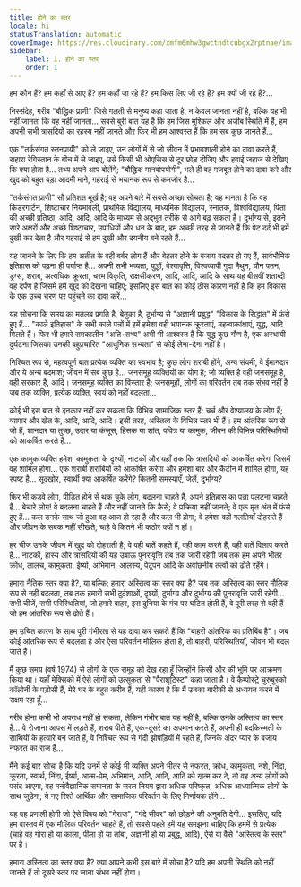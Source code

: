 ```yaml
---
title: होने का स्तर
locale: hi
statusTranslation: automatic
coverImage: https://res.cloudinary.com/xmfm6mhw3gwctndtcubgx2rptnae/image/upload/v1740468922/small_cover_tratado_de_psicologia_revolucionaria_a4c0dca4e0.webp
sidebar:
    label: 1. होने का स्तर
    order: 1
---
```

हम कौन हैं? हम कहाँ से आए हैं? हम कहाँ जा रहे हैं? हम किस लिए जी रहे हैं? हम क्यों जी रहे हैं?...

निस्संदेह, गरीब "बौद्धिक प्राणी" जिसे गलती से मनुष्य कहा जाता है, न केवल जानता नहीं है, बल्कि यह भी नहीं जानता कि वह नहीं जानता... सबसे बुरी बात यह है कि हम जिस मुश्किल और अजीब स्थिति में हैं, हम अपनी सभी त्रासदियों का रहस्य नहीं जानते और फिर भी हम आश्वस्त हैं कि हम सब कुछ जानते हैं...

एक "तर्कसंगत स्तनपायी" को ले जाइए, उन लोगों में से जो जीवन में प्रभावशाली होने का दावा करते हैं, सहारा रेगिस्तान के बीच में ले जाइए, उसे किसी भी ओएसिस से दूर छोड़ दीजिए और हवाई जहाज से देखिए कि क्या होता है... तथ्य अपने आप बोलेंगे; "बौद्धिक मानवोपयोगी", भले ही वह मजबूत होने का दावा करे और खुद को बहुत बड़ा आदमी माने, गहराई से भयानक रूप से कमजोर है...

"तर्कसंगत प्राणी" सौ प्रतिशत मूर्ख है; वह अपने बारे में सबसे अच्छा सोचता है; वह मानता है कि वह किंडरगार्टन, शिष्टाचार नियमावली, प्राथमिक विद्यालय, माध्यमिक विद्यालय, स्नातक, विश्वविद्यालय, पिता की अच्छी प्रतिष्ठा, आदि, आदि, आदि के माध्यम से अद्भुत तरीके से आगे बढ़ सकता है। दुर्भाग्य से, इतने सारे अक्षरों और अच्छे शिष्टाचार, उपाधियों और धन के बाद, हम अच्छी तरह से जानते हैं कि पेट दर्द भी हमें दुखी कर देता है और गहराई से हम दुखी और दयनीय बने रहते हैं...

यह जानने के लिए कि हम अतीत के वही बर्बर लोग हैं और बेहतर होने के बजाय बदतर हो गए हैं, सार्वभौमिक इतिहास को पढ़ना ही पर्याप्त है... अपनी सभी भव्यता, युद्धों, वेश्यावृत्ति, विश्वव्यापी गुदा मैथुन, यौन पतन, ड्रग्स, शराब, अत्यधिक क्रूरता, चरम विकृति, राक्षसीकरण, आदि, आदि, आदि के साथ यह बीसवीं शताब्दी वह दर्पण है जिसमें हमें खुद को देखना चाहिए; इसलिए इस बात का कोई ठोस कारण नहीं है कि हम विकास के एक उच्च चरण पर पहुंचने का दावा करें...

यह सोचना कि समय का मतलब प्रगति है, बेतुका है, दुर्भाग्य से "अज्ञानी प्रबुद्ध" "विकास के सिद्धांत" में फंसे हुए हैं... "काले इतिहास" के सभी काले पन्नों में हमें हमेशा वही भयानक क्रूरताएं, महत्वाकांक्षाएं, युद्ध, आदि मिलते हैं। फिर भी हमारे समकालीन "अति-सभ्य" अभी भी आश्वस्त हैं कि युद्ध कुछ गौण है, एक अस्थायी दुर्घटना जिसका उनकी बहुप्रचारित "आधुनिक सभ्यता" से कोई लेना-देना नहीं है।

निश्चित रूप से, महत्वपूर्ण बात प्रत्येक व्यक्ति का स्वभाव है; कुछ लोग शराबी होंगे, अन्य संयमी, वे ईमानदार और ये अन्य बदमाश; जीवन में सब कुछ है... जनसमूह व्यक्तियों का योग है; जो व्यक्ति है वही जनसमूह है, वही सरकार है, आदि। जनसमूह व्यक्ति का विस्तार है; जनसमूहों, लोगों का परिवर्तन तब तक संभव नहीं है जब तक व्यक्ति, प्रत्येक व्यक्ति, स्वयं को नहीं बदलता...

कोई भी इस बात से इनकार नहीं कर सकता कि विभिन्न सामाजिक स्तर हैं; चर्च और वेश्यालय के लोग हैं; व्यापार और खेत के, आदि, आदि, आदि। इसी तरह, अस्तित्व के विभिन्न स्तर भी हैं। हम आंतरिक रूप से जो हैं, शानदार या तुच्छ, उदार या कंजूस, हिंसक या शांत, पवित्र या कामुक, जीवन की विभिन्न परिस्थितियों को आकर्षित करते हैं...

एक कामुक व्यक्ति हमेशा कामुकता के दृश्यों, नाटकों और यहाँ तक कि त्रासदियों को आकर्षित करेगा जिसमें वह शामिल होगा... एक शराबी शराबियों को आकर्षित करेगा और हमेशा बार और कैंटीन में शामिल होगा, यह स्पष्ट है... सूदखोर, स्वार्थी क्या आकर्षित करेंगे? कितनी समस्याएँ, जेलें, दुर्भाग्य?

फिर भी कड़वे लोग, पीड़ित होने से थक चुके लोग, बदलना चाहते हैं, अपने इतिहास का पन्ना पलटना चाहते हैं... बेचारे लोग! वे बदलना चाहते हैं और नहीं जानते कि कैसे; वे प्रक्रिया नहीं जानते; वे एक मृत अंत में फंसे हुए हैं... कल उनके साथ जो हुआ वह आज हो रहा है और कल भी होगा; वे हमेशा वही गलतियाँ दोहराते हैं और जीवन के सबक नहीं सीखते, चाहे वे कितने भी कठोर क्यों न हों।

हर चीज उनके जीवन में खुद को दोहराती है; वे वही बातें कहते हैं, वही काम करते हैं, वही बातें विलाप करते हैं... नाटकों, हास्य और त्रासदियों की यह उबाऊ पुनरावृत्ति तब तक जारी रहेगी जब तक हम अपने भीतर क्रोध, लालच, कामुकता, ईर्ष्या, अभिमान, आलस्य, पेटूपन आदि के अवांछनीय तत्वों को ढोते रहेंगे।

हमारा नैतिक स्तर क्या है?, या बल्कि: हमारा अस्तित्व का स्तर क्या है? जब तक अस्तित्व का स्तर मौलिक रूप से नहीं बदलता, तब तक हमारी सभी दुर्दशाओं, दृश्यों, दुर्भाग्य और दुर्भाग्य की पुनरावृत्ति जारी रहेगी... सभी चीजें, सभी परिस्थितियां, जो हमारे बाहर, इस दुनिया के मंच पर घटित होती हैं, वे पूरी तरह से वही हैं जो हम आंतरिक रूप से ढोते हैं।

हम उचित कारण के साथ पूरी गंभीरता से यह दावा कर सकते हैं कि "बाहरी आंतरिक का प्रतिबिंब है"। जब कोई आंतरिक रूप से बदलता है और ऐसा परिवर्तन मौलिक होता है, तो बाहरी, परिस्थितियाँ, जीवन भी बदल जाते हैं।

मैं कुछ समय (वर्ष 1974) से लोगों के एक समूह को देख रहा हूँ जिन्होंने किसी और की भूमि पर आक्रमण किया था। यहाँ मेक्सिको में ऐसे लोगों को उत्सुकता से "पैराशूटिस्ट" कहा जाता है। वे कैम्पोस्ट्रे चुरुबुस्को कॉलोनी के पड़ोसी हैं, मेरे घर के बहुत करीब हैं, यही कारण है कि मैं उनका बारीकी से अध्ययन करने में सक्षम रहा हूँ...

गरीब होना कभी भी अपराध नहीं हो सकता, लेकिन गंभीर बात यह नहीं है, बल्कि उनके अस्तित्व का स्तर है... वे रोजाना आपस में लड़ते हैं, शराब पीते हैं, एक-दूसरे का अपमान करते हैं, अपनी ही बदकिस्मती के साथियों के हत्यारे बन जाते हैं, वे निश्चित रूप से गंदी झोपड़ियों में रहते हैं, जिनके अंदर प्यार के बजाय नफरत का राज है...

मैंने कई बार सोचा है कि यदि उनमें से कोई भी व्यक्ति अपने भीतर से नफरत, क्रोध, कामुकता, नशे, निंदा, क्रूरता, स्वार्थ, निंदा, ईर्ष्या, आत्म-प्रेम, अभिमान, आदि, आदि, आदि को खत्म कर दे, तो वह अन्य लोगों को पसंद आएगा, वह मनोवैज्ञानिक समानता के सरल नियम द्वारा अधिक परिष्कृत, अधिक आध्यात्मिक लोगों के साथ जुड़ेगा; ये नए रिश्ते आर्थिक और सामाजिक परिवर्तन के लिए निर्णायक होंगे...

यह वह प्रणाली होगी जो ऐसे विषय को "गेराज", "गंदे सीवर" को छोड़ने की अनुमति देगी... इसलिए, यदि हम वास्तव में एक मौलिक परिवर्तन चाहते हैं, तो सबसे पहले हमें यह समझना चाहिए कि हममें से प्रत्येक (चाहे वह गोरा हो या काला, पीला हो या तांबा, अज्ञानी हो या प्रबुद्ध, आदि), ऐसे या वैसे "अस्तित्व के स्तर" पर है।

हमारा अस्तित्व का स्तर क्या है? क्या आपने कभी इस बारे में सोचा है? यदि हम अपनी स्थिति को नहीं जानते हैं तो दूसरे स्तर पर जाना संभव नहीं होगा।

